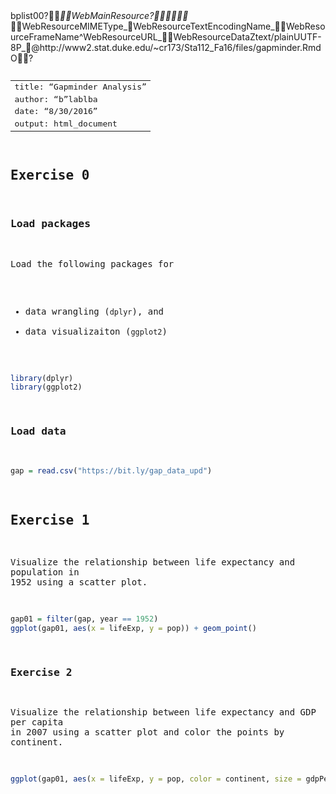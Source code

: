 bplist00?_WebMainResource?	
_WebResourceMIMEType_WebResourceTextEncodingName_WebResourceFrameName^WebResourceURL_WebResourceDataZtext/plainUUTF-8P_@http://www2.stat.duke.edu/~cr173/Sta112_Fa16/files/gapminder.RmdO?<html><head><style id="style-1-cropbar-clipper">/* Copyright 2014 Evernote Corporation. All rights reserved. */
.en-markup-crop-options {
    top: 18px !important;
    left: 50% !important;
    margin-left: -100px !important;
    width: 200px !important;
    border: 2px rgba(255,255,255,.38) solid !important;
    border-radius: 4px !important;
}

.en-markup-crop-options div div:first-of-type {
    margin-left: 0px !important;
}
</style></head><body><pre style="word-wrap: break-word; white-space: pre-wrap;">
---
title: "Gapminder Analysis"
author: "b"lablba
date: "8/30/2016"
output: html_document
---

## Exercise 0

### Load packages

Load the following packages for 

- data wrangling (`dplyr`), and 
- data visualizaiton (`ggplot2`)

```r
library(dplyr)
library(ggplot2)
```

### Load data

```r
gap = read.csv("https://bit.ly/gap_data_upd")
```

## Exercise 1

Visualize the relationship between life expectancy and population in 1952 using a scatter plot.

```r
gap01 = filter(gap, year == 1952)
ggplot(gap01, aes(x = lifeExp, y = pop)) + geom_point()
```


### Exercise 2

Visualize the relationship between life expectancy and GDP per capita in 2007 using a scatter plot and color the points by continent.

```r
ggplot(gap01, aes(x = lifeExp, y = pop, color = continent, size = gdpPercap)) + geom_point()
```